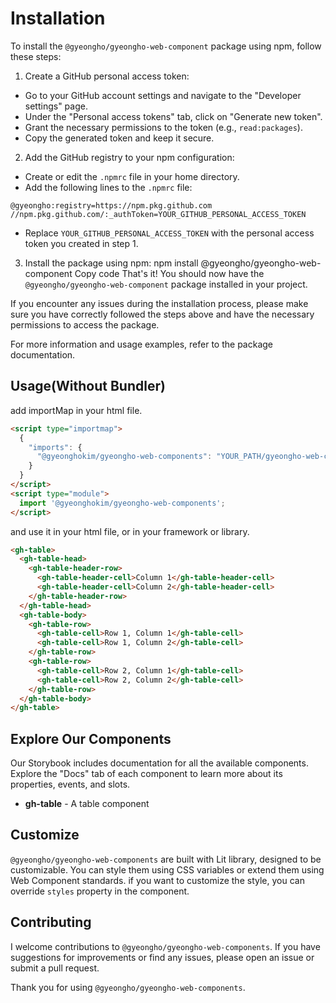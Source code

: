 
<Meta title="Getting Started" />

# Installation

To install the `@gyeongho/gyeongho-web-component` package using npm, follow these steps:

1. Create a GitHub personal access token:
  - Go to your GitHub account settings and navigate to the "Developer settings" page.
  - Under the "Personal access tokens" tab, click on "Generate new token".
  - Grant the necessary permissions to the token (e.g., `read:packages`).
  - Copy the generated token and keep it secure.

2. Add the GitHub registry to your npm configuration:
  - Create or edit the `.npmrc` file in your home directory.
  - Add the following lines to the `.npmrc` file:
```
@gyeongho:registry=https://npm.pkg.github.com
//npm.pkg.github.com/:_authToken=YOUR_GITHUB_PERSONAL_ACCESS_TOKEN
```
- Replace `YOUR_GITHUB_PERSONAL_ACCESS_TOKEN` with the personal access token you created in step 1.

3. Install the package using npm:
npm install @gyeongho/gyeongho-web-component
Copy code
That's it! You should now have the `@gyeongho/gyeongho-web-component` package installed in your project.

If you encounter any issues during the installation process, please make sure you have correctly followed the steps above and have the necessary permissions to access the package.

For more information and usage examples, refer to the package documentation.

## Usage(Without Bundler)

add importMap in your html file.

```html
<script type="importmap">
  {
    "imports": {
      "@gyeonghokim/gyeongho-web-components": "YOUR_PATH/gyeongho-web-components/dist/ghwc.es.js"
    }
  }
</script>
<script type="module">
  import '@gyeonghokim/gyeongho-web-components';
</script>
```

and use it in your html file, or in your framework or library.

```html
<gh-table>
  <gh-table-head>
    <gh-table-header-row>
      <gh-table-header-cell>Column 1</gh-table-header-cell>
      <gh-table-header-cell>Column 2</gh-table-header-cell>
    </gh-table-header-row>
  </gh-table-head>
  <gh-table-body>
    <gh-table-row>
      <gh-table-cell>Row 1, Column 1</gh-table-cell>
      <gh-table-cell>Row 1, Column 2</gh-table-cell>
    </gh-table-row>
    <gh-table-row>
      <gh-table-cell>Row 2, Column 1</gh-table-cell>
      <gh-table-cell>Row 2, Column 2</gh-table-cell>
    </gh-table-row>
  </gh-table-body>
</gh-table>
```

## Explore Our Components

Our Storybook includes documentation for all the available components. Explore the "Docs" tab of each component to learn more about its properties, events, and slots.

- **gh-table** - A table component

## Customize

`@gyeongho/gyeongho-web-components` are built with Lit library, designed to be customizable. You can style them using CSS variables or extend them using Web Component standards.
if you want to customize the style, you can override `styles` property in the component.

## Contributing

I welcome contributions to `@gyeongho/gyeongho-web-components`. If you have suggestions for improvements or find any issues, please open an issue or submit a pull request.

Thank you for using `@gyeongho/gyeongho-web-components`.
